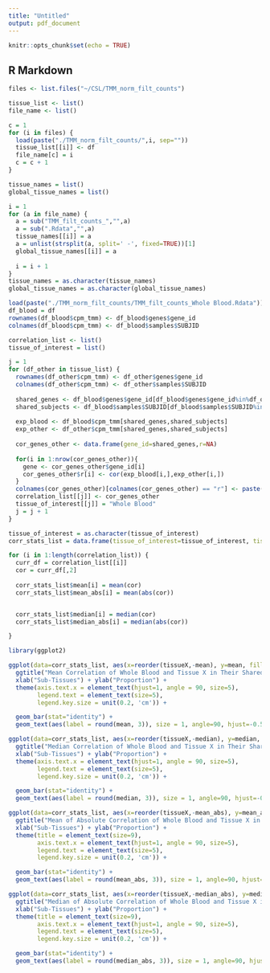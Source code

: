 ```yaml
---
title: "Untitled"
output: pdf_document
---
```


```r
knitr::opts_chunk$set(echo = TRUE)
```

## R Markdown


 

```r
files <- list.files("~/CSL/TMM_norm_filt_counts")
```

```r
tissue_list <- list()
file_name <- list()

c = 1
for (i in files) {
  load(paste("./TMM_norm_filt_counts/",i, sep=""))
  tissue_list[[i]] <- df
  file_name[c] = i
  c = c + 1
}
```

```r
tissue_names = list()
global_tissue_names = list()

i = 1
for (a in file_name) {
  a = sub("TMM_filt_counts_","",a)
  a = sub(".Rdata","",a)
  tissue_names[[i]] = a
  a = unlist(strsplit(a, split=' -', fixed=TRUE))[1]
  global_tissue_names[[i]] = a
  
  i = i + 1
}
tissue_names = as.character(tissue_names)
global_tissue_names = as.character(global_tissue_names)

```

```r
load(paste("./TMM_norm_filt_counts/TMM_filt_counts_Whole Blood.Rdata"))
df_blood = df
rownames(df_blood$cpm_tmm) <- df_blood$genes$gene_id 
colnames(df_blood$cpm_tmm) <- df_blood$samples$SUBJID
```



```r
correlation_list <- list()
tissue_of_interest = list()

j = 1
for (df_other in tissue_list) {
  rownames(df_other$cpm_tmm) <- df_other$genes$gene_id 
  colnames(df_other$cpm_tmm) <- df_other$samples$SUBJID 
    
  shared_genes <- df_blood$genes$gene_id[df_blood$genes$gene_id%in%df_other$genes$gene_id] 
  shared_subjects <- df_blood$samples$SUBJID[df_blood$samples$SUBJID%in%df_other$samples$SUBJID]
    
  exp_blood <- df_blood$cpm_tmm[shared_genes,shared_subjects] 
  exp_other <- df_other$cpm_tmm[shared_genes,shared_subjects] 
  
  cor_genes_other <- data.frame(gene_id=shared_genes,r=NA) 
  
  for(i in 1:nrow(cor_genes_other)){ 
    gene <- cor_genes_other$gene_id[i] 
    cor_genes_other$r[i] <- cor(exp_blood[i,],exp_other[i,]) 
  } 
  colnames(cor_genes_other)[colnames(cor_genes_other) == "r"] <- paste("r","TMM_filt_counts_Whole Blood.Rdata", file_name[j], sep=" ")
  correlation_list[[j]] <- cor_genes_other
  tissue_of_interest[[j]] = "Whole Blood"
  j = j + 1
}
```







```r
tissue_of_interest = as.character(tissue_of_interest)
corr_stats_list = data.frame(tissue_of_interest=tissue_of_interest, tissueX=tissue_names, global_tissue = global_tissue_names, median=NA, median_abs=NA, mean=NA, mean_abs=NA)

for (i in 1:length(correlation_list)) {
  curr_df = correlation_list[[i]]
  cor = curr_df[,2]
  
  corr_stats_list$mean[i] = mean(cor)
  corr_stats_list$mean_abs[i] = mean(abs(cor))


  corr_stats_list$median[i] = median(cor)
  corr_stats_list$median_abs[i] = median(abs(cor))

}
```



```r
library(ggplot2)

```

```r
ggplot(data=corr_stats_list, aes(x=reorder(tissueX,-mean), y=mean, fill = global_tissue)) +
  ggtitle("Mean Correlation of Whole Blood and Tissue X in Their Shared Genes") + 
  xlab("Sub-Tissues") + ylab("Proportion") +
  theme(axis.text.x = element_text(hjust=1, angle = 90, size=5),
        legend.text = element_text(size=5),
        legend.key.size = unit(0.2, 'cm')) +

  geom_bar(stat="identity") +
  geom_text(aes(label = round(mean, 3)), size = 1, angle=90, hjust=-0.5)

```


```r
ggplot(data=corr_stats_list, aes(x=reorder(tissueX,-median), y=median, fill = global_tissue)) +
  ggtitle("Median Correlation of Whole Blood and Tissue X in Their Shared Genes") + 
  xlab("Sub-Tissues") + ylab("Proportion") +
  theme(axis.text.x = element_text(hjust=1, angle = 90, size=5),
        legend.text = element_text(size=5),
        legend.key.size = unit(0.2, 'cm')) +

  geom_bar(stat="identity") +
  geom_text(aes(label = round(median, 3)), size = 1, angle=90, hjust=-0.5)

```


```r
ggplot(data=corr_stats_list, aes(x=reorder(tissueX,-mean_abs), y=mean_abs, fill = global_tissue)) +
  ggtitle("Mean of Absolute Correlation of Whole Blood and Tissue X in Their Shared Genes") + 
  xlab("Sub-Tissues") + ylab("Proportion") +
  theme(title = element_text(size=9),
        axis.text.x = element_text(hjust=1, angle = 90, size=5),
        legend.text = element_text(size=5),
        legend.key.size = unit(0.2, 'cm')) +

  geom_bar(stat="identity") +
  geom_text(aes(label = round(mean_abs, 3)), size = 1, angle=90, hjust=-0.5)

```
```r
ggplot(data=corr_stats_list, aes(x=reorder(tissueX,-median_abs), y=median_abs, fill = global_tissue)) +
  ggtitle("Median of Absolute Correlation of Whole Blood and Tissue X in Their Shared Genes") + 
  xlab("Sub-Tissues") + ylab("Proportion") +
  theme(title = element_text(size=9),
        axis.text.x = element_text(hjust=1, angle = 90, size=5),
        legend.text = element_text(size=5),
        legend.key.size = unit(0.2, 'cm')) +

  geom_bar(stat="identity") +
  geom_text(aes(label = round(median_abs, 3)), size = 1, angle=90, hjust=-0.5)

```